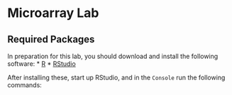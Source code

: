 # Microarray Lab

## Required Packages

In preparation for this lab, you should download and install the following software:
 * [R](http://cran-r.project.org)
 * [RStudio](http://rstudio.org)


After installing these, start up RStudio, and in the `Console` run the following 
commands:

```r

```